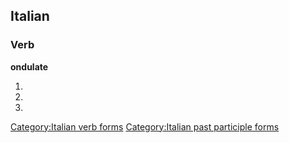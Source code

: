 ==Italian==

===Verb===
'''ondulate'''

# {{form of|[[second-person|Second-person]] [[plural]] [[present tense]]|ondulare|lang=Italian}}
# {{form of|Second-person plural [[imperative]]|ondulare|lang=Italian}}
# {{form of|[[feminine|Feminine]] plural|ondulato}}

[[Category:Italian verb forms]]
[[Category:Italian past participle forms]]